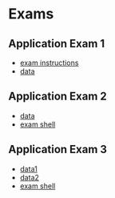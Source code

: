 # Exams {.unnumbered}


## Application Exam 1

- [exam instructions](https://dionysus.psych.wisc.edu/610/exams/comp_1_instructions.pdf)
- [data](https://dionysus.psych.wisc.edu/610/exams/comp_1_data.csv)

## Application Exam 2

- [data](https://dionysus.psych.wisc.edu/610/exams/synchrony.csv)
- [exam shell](https://dionysus.psych.wisc.edu/610/exams/app_exam_2_shell.qmd)

## Application Exam 3

- [data1](https://dionysus.psych.wisc.edu/610/exams/Stepping2.dat)
- [data2](https://dionysus.psych.wisc.edu/610/exams/donation.csv)
- [exam shell](https://dionysus.psych.wisc.edu/610/exams/app_exam_3_shell.qmd)